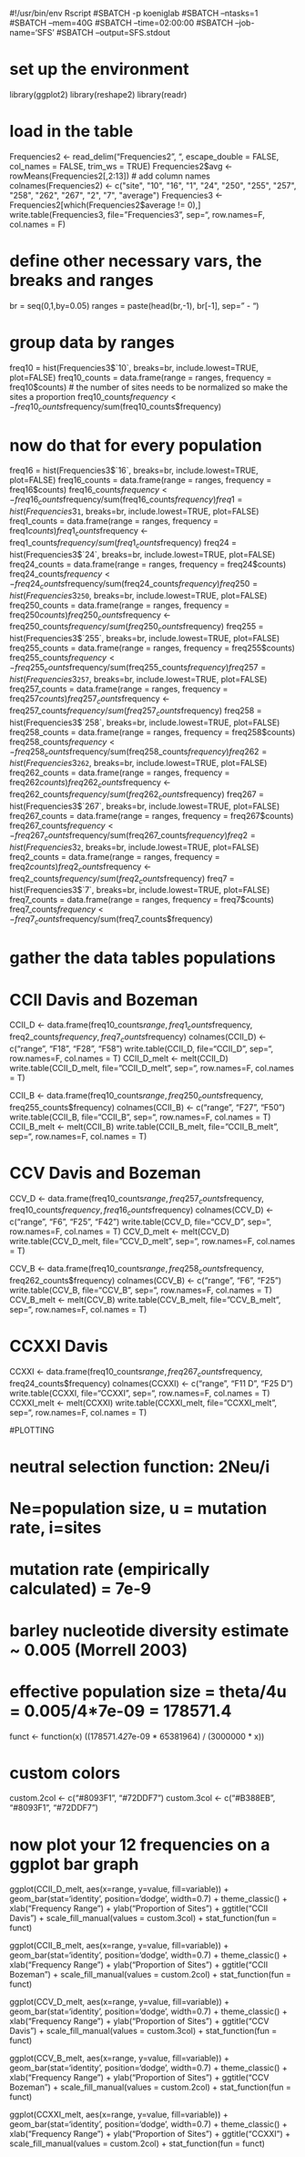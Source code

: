 #!/usr/bin/env Rscript
#SBATCH -p koeniglab
#SBATCH --ntasks=1
#SBATCH --mem=40G
#SBATCH --time=02:00:00
#SBATCH --job-name='SFS'
#SBATCH --output=SFS.stdout

# set up the environment
library(ggplot2)
library(reshape2)
library(readr)

# load in the table
Frequencies2 <- read_delim("Frequencies2",  "\t", escape_double = FALSE, col_names = FALSE, trim_ws = TRUE)
Frequencies2$avg <- rowMeans(Frequencies2[,2:13])
# add column names
colnames(Frequencies2) <- c("site", "10", "16", "1", "24", "250", "255", "257", "258", "262", "267", "2", "7", "average")
Frequencies3 <- Frequencies2[which(Frequencies2$average != 0),]
write.table(Frequencies3, file="Frequencies3", sep="\t", row.names=F, col.names = F)

# define other necessary vars, the breaks and ranges
br = seq(0,1,by=0.05)
ranges = paste(head(br,-1), br[-1], sep=" - ")

# group data by ranges
freq10 = hist(Frequencies3$`10`, breaks=br, include.lowest=TRUE, plot=FALSE)
freq10_counts = data.frame(range = ranges, frequency = freq10$counts)
# the number of sites needs to be normalized so make the sites a proportion
freq10_counts$frequency <- freq10_counts$frequency/sum(freq10_counts$frequency)

# now do that for every population
freq16 = hist(Frequencies3$`16`, breaks=br, include.lowest=TRUE, plot=FALSE)
freq16_counts = data.frame(range = ranges, frequency = freq16$counts)
freq16_counts$frequency <- freq16_counts$frequency/sum(freq16_counts$frequency)
freq1 = hist(Frequencies3$`1`, breaks=br, include.lowest=TRUE, plot=FALSE)
freq1_counts = data.frame(range = ranges, frequency = freq1$counts)
freq1_counts$frequency <- freq1_counts$frequency/sum(freq1_counts$frequency)
freq24 = hist(Frequencies3$`24`, breaks=br, include.lowest=TRUE, plot=FALSE)
freq24_counts = data.frame(range = ranges, frequency = freq24$counts)
freq24_counts$frequency <- freq24_counts$frequency/sum(freq24_counts$frequency)
freq250 = hist(Frequencies3$`250`, breaks=br, include.lowest=TRUE, plot=FALSE)
freq250_counts = data.frame(range = ranges, frequency = freq250$counts)
freq250_counts$frequency <- freq250_counts$frequency/sum(freq250_counts$frequency)
freq255 = hist(Frequencies3$`255`, breaks=br, include.lowest=TRUE, plot=FALSE)
freq255_counts = data.frame(range = ranges, frequency = freq255$counts)
freq255_counts$frequency <- freq255_counts$frequency/sum(freq255_counts$frequency)
freq257 = hist(Frequencies3$`257`, breaks=br, include.lowest=TRUE, plot=FALSE)
freq257_counts = data.frame(range = ranges, frequency = freq257$counts)
freq257_counts$frequency <- freq257_counts$frequency/sum(freq257_counts$frequency)
freq258 = hist(Frequencies3$`258`, breaks=br, include.lowest=TRUE, plot=FALSE)
freq258_counts = data.frame(range = ranges, frequency = freq258$counts)
freq258_counts$frequency <- freq258_counts$frequency/sum(freq258_counts$frequency)
freq262 = hist(Frequencies3$`262`, breaks=br, include.lowest=TRUE, plot=FALSE)
freq262_counts = data.frame(range = ranges, frequency = freq262$counts)
freq262_counts$frequency <- freq262_counts$frequency/sum(freq262_counts$frequency)
freq267 = hist(Frequencies3$`267`, breaks=br, include.lowest=TRUE, plot=FALSE)
freq267_counts = data.frame(range = ranges, frequency = freq267$counts)
freq267_counts$frequency <- freq267_counts$frequency/sum(freq267_counts$frequency)
freq2 = hist(Frequencies3$`2`, breaks=br, include.lowest=TRUE, plot=FALSE)
freq2_counts = data.frame(range = ranges, frequency = freq2$counts)
freq2_counts$frequency <- freq2_counts$frequency/sum(freq2_counts$frequency)
freq7 = hist(Frequencies3$`7`, breaks=br, include.lowest=TRUE, plot=FALSE)
freq7_counts = data.frame(range = ranges, frequency = freq7$counts)
freq7_counts$frequency <- freq7_counts$frequency/sum(freq7_counts$frequency)

# gather the data tables populations
# CCII Davis and Bozeman
CCII_D <- data.frame(freq10_counts$range, freq1_counts$frequency, freq2_counts$frequency, freq7_counts$frequency)
colnames(CCII_D) <- c("range", "F18", "F28", "F58")
write.table(CCII_D, file="CCII_D", sep="\t", row.names=F, col.names = T)
CCII_D_melt <- melt(CCII_D)
write.table(CCII_D_melt, file="CCII_D_melt", sep="\t", row.names=F, col.names = T)

CCII_B <- data.frame(freq10_counts$range, freq250_counts$frequency, freq255_counts$frequency)
colnames(CCII_B) <- c("range", "F27", "F50")
write.table(CCII_B, file="CCII_B", sep="\t", row.names=F, col.names = T)
CCII_B_melt <- melt(CCII_B)
write.table(CCII_B_melt, file="CCII_B_melt", sep="\t", row.names=F, col.names = T)

# CCV Davis and Bozeman
CCV_D <- data.frame(freq10_counts$range, freq257_counts$frequency, freq10_counts$frequency, freq16_counts$frequency)
colnames(CCV_D) <- c("range", "F6", "F25", "F42")
write.table(CCV_D, file="CCV_D", sep="\t", row.names=F, col.names = T)
CCV_D_melt <- melt(CCV_D)
write.table(CCV_D_melt, file="CCV_D_melt", sep="\t", row.names=F, col.names = T)

CCV_B <- data.frame(freq10_counts$range, freq258_counts$frequency, freq262_counts$frequency)
colnames(CCV_B) <- c("range", "F6", "F25")
write.table(CCV_B, file="CCV_B", sep="\t", row.names=F, col.names = T)
CCV_B_melt <- melt(CCV_B)
write.table(CCV_B_melt, file="CCV_B_melt", sep="\t", row.names=F, col.names = T)

# CCXXI Davis
CCXXI <- data.frame(freq10_counts$range, freq267_counts$frequency, freq24_counts$frequency)
colnames(CCXXI) <- c("range", "F11 D", "F25 D")
write.table(CCXXI, file="CCXXI", sep="\t", row.names=F, col.names = T)
CCXXI_melt <- melt(CCXXI)
write.table(CCXXI_melt, file="CCXXI_melt", sep="\t", row.names=F, col.names = T)

#PLOTTING

# neutral selection function: 2Neu/i
# Ne=population size, u = mutation rate, i=sites
# mutation rate (empirically calculated) = 7e-9
# barley nucleotide diversity estimate ~ 0.005 (Morrell 2003)
# effective population size = theta/4u = 0.005/4*7e-09 = 178571.4
funct <- function(x) ((178571.4*2*7e-09 * 65381964) / (3000000 * x))

# custom colors
custom.2col <- c("#8093F1", "#72DDF7")
custom.3col <- c("#B388EB", "#8093F1", "#72DDF7")

# now plot your 12 frequencies on a ggplot bar graph
ggplot(CCII_D_melt, aes(x=range, y=value, fill=variable)) + geom_bar(stat='identity', position='dodge', width=0.7) + theme_classic() + xlab("Frequency Range") + ylab("Proportion of Sites") + ggtitle("CCII Davis") + scale_fill_manual(values = custom.3col) + stat_function(fun = funct)

ggplot(CCII_B_melt, aes(x=range, y=value, fill=variable)) + geom_bar(stat='identity', position='dodge', width=0.7) + theme_classic() + xlab("Frequency Range") + ylab("Proportion of Sites") + ggtitle("CCII Bozeman") + scale_fill_manual(values = custom.2col) + stat_function(fun = funct)

ggplot(CCV_D_melt, aes(x=range, y=value, fill=variable)) + geom_bar(stat='identity', position='dodge', width=0.7) + theme_classic() + xlab("Frequency Range") + ylab("Proportion of Sites") + ggtitle("CCV Davis") + scale_fill_manual(values = custom.3col) + stat_function(fun = funct)

ggplot(CCV_B_melt, aes(x=range, y=value, fill=variable)) + geom_bar(stat='identity', position='dodge', width=0.7) + theme_classic() + xlab("Frequency Range") + ylab("Proportion of Sites") + ggtitle("CCV Bozeman") + scale_fill_manual(values = custom.2col) + stat_function(fun = funct)

ggplot(CCXXI_melt, aes(x=range, y=value, fill=variable)) + geom_bar(stat='identity', position='dodge', width=0.7) + theme_classic() + xlab("Frequency Range") + ylab("Proportion of Sites") + ggtitle("CCXXI") + scale_fill_manual(values = custom.2col) + stat_function(fun = funct)
